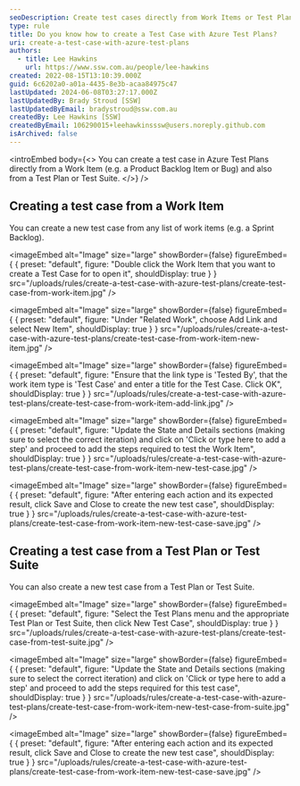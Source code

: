 ```yaml
---
seoDescription: Create test cases directly from Work Items or Test Plans in Azure Test Plans to streamline testing and ensure quality.
type: rule
title: Do you know how to create a Test Case with Azure Test Plans?
uri: create-a-test-case-with-azure-test-plans
authors:
  - title: Lee Hawkins
    url: https://www.ssw.com.au/people/lee-hawkins
created: 2022-08-15T13:10:39.000Z
guid: 6c6202a0-a01a-4435-8e3b-acaa84975c47
lastUpdated: 2024-06-08T03:27:17.000Z
lastUpdatedBy: Brady Stroud [SSW]
lastUpdatedByEmail: bradystroud@ssw.com.au
createdBy: Lee Hawkins [SSW]
createdByEmail: 106290015+leehawkinsssw@users.noreply.github.com
isArchived: false
---
```


<introEmbed
  body={<>
You can create a test case in Azure Test Plans directly from a Work Item (e.g. a Product Backlog Item or Bug) and also from a Test Plan or Test Suite.
  </>}
/>
## Creating a test case from a Work Item

You can create a new test case from any list of work items (e.g. a Sprint Backlog).


<imageEmbed
  alt="Image"
  size="large"
  showBorder={false}
  figureEmbed={ {
    preset: "default",
    figure: "Double click the Work Item that you want to create a Test Case for to open it",
    shouldDisplay: true
  } }
  src="/uploads/rules/create-a-test-case-with-azure-test-plans/create-test-case-from-work-item.jpg"
/>



<imageEmbed
  alt="Image"
  size="large"
  showBorder={false}
  figureEmbed={ {
    preset: "default",
    figure: "Under \"Related Work\", choose Add Link and select New Item",
    shouldDisplay: true
  } }
  src="/uploads/rules/create-a-test-case-with-azure-test-plans/create-test-case-from-work-item-new-item.jpg"
/>



<imageEmbed
  alt="Image"
  size="large"
  showBorder={false}
  figureEmbed={ {
    preset: "default",
    figure: "Ensure that the link type is 'Tested By', that the work item type is 'Test Case' and enter a title for the Test Case. Click OK",
    shouldDisplay: true
  } }
  src="/uploads/rules/create-a-test-case-with-azure-test-plans/create-test-case-from-work-item-add-link.jpg"
/>



<imageEmbed
  alt="Image"
  size="large"
  showBorder={false}
  figureEmbed={ {
    preset: "default",
    figure: "Update the State and Details sections (making sure to select the correct iteration) and click on 'Click or type here to add a step' and proceed to add the steps required to test the Work Item",
    shouldDisplay: true
  } }
  src="/uploads/rules/create-a-test-case-with-azure-test-plans/create-test-case-from-work-item-new-test-case.jpg"
/>



<imageEmbed
  alt="Image"
  size="large"
  showBorder={false}
  figureEmbed={ {
    preset: "default",
    figure: "After entering each action and its expected result, click Save and Close to create the new test case",
    shouldDisplay: true
  } }
  src="/uploads/rules/create-a-test-case-with-azure-test-plans/create-test-case-from-work-item-new-test-case-save.jpg"
/>


## Creating a test case from a Test Plan or Test Suite

You can also create a new test case from a Test Plan or Test Suite.


<imageEmbed
  alt="Image"
  size="large"
  showBorder={false}
  figureEmbed={ {
    preset: "default",
    figure: "Select the Test Plans menu and the appropriate Test Plan or Test Suite, then click New Test Case",
    shouldDisplay: true
  } }
  src="/uploads/rules/create-a-test-case-with-azure-test-plans/create-test-case-from-test-suite.jpg"
/>



<imageEmbed
  alt="Image"
  size="large"
  showBorder={false}
  figureEmbed={ {
    preset: "default",
    figure: "Update the State and Details sections (making sure to select the correct iteration) and click on 'Click or type here to add a step' and proceed to add the steps required for this test case",
    shouldDisplay: true
  } }
  src="/uploads/rules/create-a-test-case-with-azure-test-plans/create-test-case-from-work-item-new-test-case-from-suite.jpg"
/>



<imageEmbed
  alt="Image"
  size="large"
  showBorder={false}
  figureEmbed={ {
    preset: "default",
    figure: "After entering each action and its expected result, click Save and Close to create the new test case",
    shouldDisplay: true
  } }
  src="/uploads/rules/create-a-test-case-with-azure-test-plans/create-test-case-from-work-item-new-test-case-save.jpg"
/>
